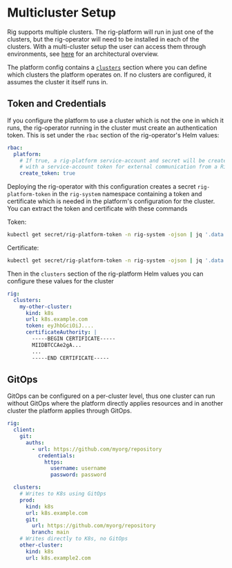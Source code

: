 # Multicluster Setup

Rig supports multiple clusters. The rig-platform will run in just one of the clusters, but the rig-operator will need to be installed in each of the clusters.
With a multi-cluster setup the user can access them through environments, see [here](/operator-manual/environments#multi-cluster-setup-using-environments) for an architectural overview.

The platform config contains a [`clusters`](/api/config/v1alpha1#cluster) section where you can define which clusters the platform operates on. If no clusters are configured, it assumes the cluster it itself runs in.

## Token and Credentials

If you configure the platform to use a cluster which is not the one in which it runs, the rig-operator running in the cluster must create an authentication token. This is set under the `rbac` section of the rig-operator's Helm values:
```yaml title="Helm values - Operator"
rbac:
  platform:
    # If true, a rig-platform service-account and secret will be created,
    # with a service-account token for external communication from a Rig Platform.
    create_token: true
```
Deploying the rig-operator with this configuration creates a secret `rig-platform-token` in the `rig-system` namespace containing a token and certificate which is needed in the platform's configuration for the cluster. You can extract the token and certificate with these commands

Token:
```bash 
kubectl get secret/rig-platform-token -n rig-system -ojson | jq '.data.token' -r | base64 -d
```

Certificate:
```bash 
kubectl get secret/rig-platform-token -n rig-system -ojson | jq '.data."ca.crt"' -r | base64 -d
```

Then in the `clusters` section of the rig-platform Helm values you can configure these values for the cluster

```yaml title="Helm values - Platform"
rig:
  clusters:
    my-other-cluster:
      kind: k8s
      url: k8s.example.com
      token: eyJhbGciOiJ....
      certificateAuthority: |
        -----BEGIN CERTIFICATE-----
        MIIDBTCCAe2gA...
        ...
        -----END CERTIFICATE-----
```

## GitOps

GitOps can be configured on a per-cluster level, thus one cluster can run without GitOps where the platform directly applies resources and in another cluster the platform applies through GitOps. 

```yaml title="Helm values - Platform"
rig:
  client:
    git:
      auths:
        - url: https://github.com/myorg/repository
          credentials:
            https:
              username: username
              password: password

  clusters:
    # Writes to K8s using GitOps
    prod:
      kind: k8s
      url: k8s.example.com
      git:
        url: https://github.com/myorg/repository
        branch: main
    # Writes directly to K8s, no GitOps
    other-cluster:
      kind: k8s
      url: k8s.example2.com
```

